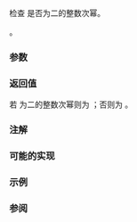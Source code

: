 {{cpp/title|has_single_bit}}
{{cpp/utility/bit/navbar}}
{{ddcl|since=c++20|header=bit|
template&lt; class T &gt;
constexpr bool has_single_bit( T x ) noexcept;
}}

检查 {{c|x}} 是否为二的整数次幂。

{{cpp/enable_if| {{tt|T}} 为无符号整数类型（即 {{c/core|unsigned char}}、{{c/core|unsigned short}}、{{c/core|unsigned int}}、{{c/core|unsigned long}}、{{c/core|unsigned long long}} 或扩展无符号整数类型）}}。

===参数===
{{par begin}}
{{par|x|无符号整数类型的值}}
{{par end}}

===返回值===
若 {{c|x}} 为二的整数次幂则为 {{c|true}}；否则为 {{c|false}}。

===注解===
{{petty|{{stddoc|P1956R1}} 以前，为这个函数模板提出的名字是 {{tt|ispow2}}。}}

{{feature test macro|__cpp_lib_int_pow2|std=C++20|value=202002L|[[cpp/utility/bit|{{math|2}} 的整数次幂运算]]}}

===可能的实现===
{{eq fun|1=
template&lt;typename T, typename ... U&gt;
concept neither = (!std::same_as&lt;T, U&gt; &amp;&amp; ...);
 
template&lt;typename T&gt;
concept strict_unsigned_integral = std::unsigned_integral&lt;T&gt; &amp;&amp;
    neither&lt;T, bool, char, char8_t, char16_t, char32_t, wchar_t&gt;;
 
// 第一版
constexpr bool has_single_bit(strict_unsigned_integral auto x) noexcept
{
    return x &amp;&amp; !(x &amp; (x - 1));
}
 
// 第二版
constexpr bool has_single_bit(strict_unsigned_integral auto x) noexcept
{
    return std::popcount(x) == 1;
}
}}

===示例===
{{example
|code=
#include &lt;bit&gt;
#include &lt;bitset&gt;
#include &lt;cmath&gt;
#include &lt;iostream&gt;

int main()
{
    for (auto u{0u}; u != 0B1010; ++u)
    {
        std::cout &lt;&lt; "u = " &lt;&lt; u &lt;&lt; " = " &lt;&lt; std::bitset&lt;4&gt;(u);
        if (std::has_single_bit(u))
            std::cout &lt;&lt; " = 2^" &lt;&lt; std::log2(u) &lt;&lt; " (为二的幂)";
        std::cout &lt;&lt; '\n';
    }
}
|output=
u = 0 = 0000
u = 1 = 0001 = 2^0 (为二的幂)
u = 2 = 0010 = 2^1 (为二的幂)
u = 3 = 0011
u = 4 = 0100 = 2^2 (为二的幂)
u = 5 = 0101
u = 6 = 0110
u = 7 = 0111
u = 8 = 1000 = 2^3 (为二的幂)
u = 9 = 1001
}}

===参阅===
{{dsc begin}}
{{dsc inc|cpp/numeric/dsc popcount}}
{{dsc inc|cpp/utility/bitset/dsc count}}
{{dsc inc|cpp/utility/bitset/dsc test}}
{{dsc end}}

{{langlinks|de|en|es|ja|ru}}